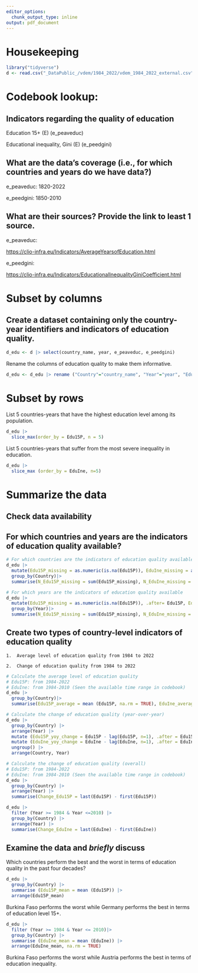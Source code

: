 ```yaml
---
editor_options:
  chunk_output_type: inline
output: pdf_document
---
```


# Housekeeping

```r
library("tidyverse")
d <- read.csv("_DataPublic_/vdem/1984_2022/vdem_1984_2022_external.csv")
```

# **Codebook lookup**:

## Indicators regarding the quality of education

Education 15+ (E) (e_peaveduc)

Educational inequality, Gini (E) (e_peedgini)

## What are the data's coverage (i.e., for which countries and years do we have data?)

e_peaveduc: 1820-2022

e_peedgini: 1850-2010

## What are their sources? Provide the link to least 1 source.

e_peaveduc:

<https://clio-infra.eu/Indicators/AverageYearsofEducation.html>

e_peedgini:

<https://clio-infra.eu/Indicators/EducationalInequalityGiniCoefficient.html>

# **Subset by columns**

## Create a dataset containing only the country-year identifiers and indicators of education quality.

```r
d_edu <- d |> select(country_name, year, e_peaveduc, e_peedgini)
```

Rename the columns of education quality to make them informative.

```r
d_edu <- d_edu |> rename ("Country"="country_name", "Year"="year", "Edu15P"="e_peaveduc", "EduIne"="e_peedgini")
```

# **Subset by rows**

List 5 countries-years that have the highest education level among its population.

```r
d_edu |>
  slice_max(order_by = Edu15P, n = 5)
```

List 5 countries-years that suffer from the most severe inequality in education.

```r
d_edu |>
  slice_max (order_by = EduIne, n=5)
```

# **Summarize the data**

## Check data availability

## For which countries and years are the indicators of education quality available?

```r
# For which countries are the indicators of education quality available
d_edu |>
  mutate(Edu15P_missing = as.numeric(is.na(Edu15P)), EduIne_missing = as.numeric(is.na(EduIne))) |>
  group_by(Country)|>
  summarise(N_Edu15P_missing = sum(Edu15P_missing), N_EduIne_missing = sum(EduIne_missing))
```

```r
# For which years are the indicators of education quality available
d_edu |>
  mutate(Edu15P_missing = as.numeric(is.na(Edu15P)), .after= Edu15P, EduIne_missing = as.numeric(is.na(EduIne))) |>
  group_by(Year)|>
  summarise(N_Edu15P_missing = sum(Edu15P_missing), N_EduIne_missing = sum(EduIne_missing))
```

## Create two types of country-level indicators of education quality

```         
1.  Average level of education quality from 1984 to 2022

2.  Change of education quality from 1984 to 2022
```

```r
# Calculate the average level of education quality
# Edu15P: from 1984-2022
# EduIne: from 1984-2010 (Seen the available time range in codebook)
d_edu |>
  group_by(Country)|>
  summarise(Edu15P_average = mean (Edu15P, na.rm = TRUE), EduIne_average = mean (EduIne, na.rm = TRUE))
```

```r
# Calculate the change of education quality (year-over-year)
d_edu |>
  group_by(Country) |>
  arrange(Year) |>
  mutate (Edu15P_yoy_change = Edu15P - lag(Edu15P, n=1), .after = Edu15P) |>
  mutate (EduIne_yoy_change = EduIne - lag(EduIne, n=1), .after = EduIne) |>
  ungroup() |>
  arrange(Country, Year)
```

```r
# Calculate the change of education quality (overall)
# Edu15P: from 1984-2022
# EduIne: from 1984-2010 (Seen the available time range in codebook)
d_edu |>
  group_by(Country) |>
  arrange(Year) |>
  summarise(Change_Edu15P = last(Edu15P) - first(Edu15P))

d_edu |>
  filter (Year >= 1984 & Year <=2010) |>
  group_by(Country) |>
  arrange(Year) |>
  summarise(Change_EduIne = last(EduIne) - first(EduIne))
```

## Examine the data and *briefly* discuss

Which countries perform the best and the worst in terms of education quality in the past four decades?

```r
d_edu |>
  group_by(Country) |>
  summarise (Edu15P_mean = mean (Edu15P)) |>
  arrange(Edu15P_mean)
```

Burkina Faso performs the worst while Germany performs the best in terms of education level 15+.

```r
d_edu |>
  filter (Year >= 1984 & Year <= 2010)|>
  group_by(Country) |>
  summarise (EduIne_mean = mean (EduIne)) |>
  arrange(EduIne_mean, na.rm = TRUE)
```

Burkina Faso performs the worst while Austria performs the best in terms of education inequality.
